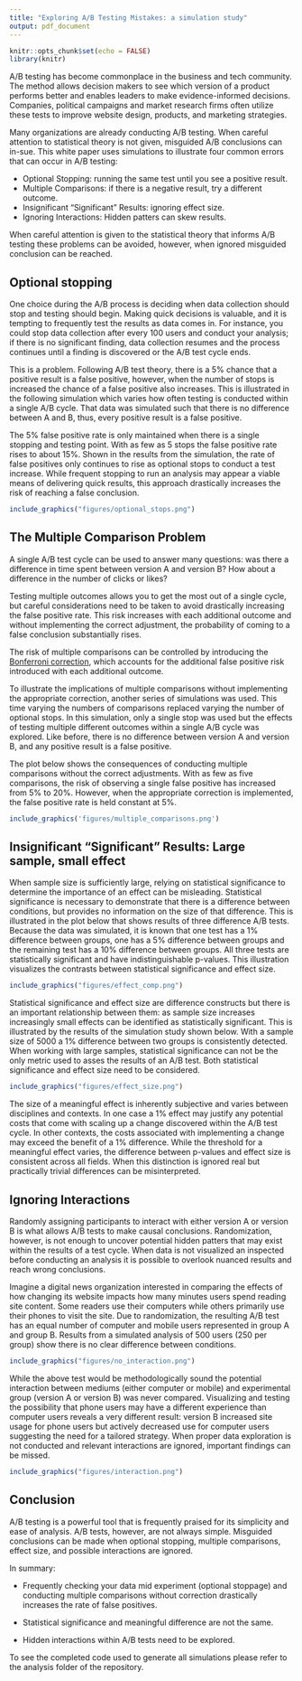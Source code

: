 ```yaml
---
title: "Exploring A/B Testing Mistakes: a simulation study"
output: pdf_document
---
```


```r
knitr::opts_chunk$set(echo = FALSE)
library(knitr)

```

A/B testing has become commonplace in the business and tech community. The method allows decision makers to see which version of a product performs better and enables leaders to make evidence-informed decisions. Companies, political campaigns and market research firms often utilize these tests to improve website design, products, and marketing strategies. 

Many organizations are already conducting A/B testing. When careful attention to statistical theory is not given, misguided A/B conclusions can in-sue. This white paper uses simulations to illustrate four common errors that can occur in A/B testing:

* Optional Stopping: running the same test until you see a positive result.
* Multiple Comparisons: if there is a negative result, try a different outcome.
* Insignificant “Significant” Results: ignoring effect size.
* Ignoring Interactions: Hidden patters can skew results. 

When careful attention is given to the statistical theory that informs A/B testing these problems can be avoided, however, when ignored misguided conclusion can be reached. 

## Optional stopping

One choice during the A/B process is deciding when data collection should stop and testing should begin. Making quick decisions is valuable, and it is tempting to frequently test the results as data comes in. For instance, you could stop data collection after every 100 users and conduct your analysis; if there is no significant finding, data collection resumes and the process continues until a finding is discovered or the A/B test cycle ends.

This is a problem. Following A/B test theory, there is a 5% chance that a positive result is a false positive, however, when the number of stops is increased the chance of a false positive also increases. This is illustrated in the following simulation which varies how often testing is conducted within a single A/B cycle. That data was simulated such that there is no difference between A and B, thus, every positive result is a false positive. 

The 5% false positive rate is only maintained when there is a single stopping and testing point. With as few as 5 stops the false positive rate rises to about 15%. Shown in the results from the simulation, the rate of false positives only continues to rise as optional stops to conduct a test increase. While frequent stopping to run an analysis may appear a viable means of delivering quick results, this approach drastically increases the risk of reaching a false conclusion. 

```r
include_graphics("figures/optional_stops.png")

```



## The Multiple Comparison Problem

A single A/B test cycle can be used to answer many questions: was there a difference in time spent between version A and version B? How about a difference in the number of clicks or likes? 

Testing multiple outcomes allows you to get the most out of a single cycle, but careful considerations need to be taken to avoid drastically increasing the false positive rate. This risk increases with each additional outcome and without implementing the correct adjustment, the probability of coming to a false conclusion substantially rises. 
 


The risk of multiple comparisons can be controlled by introducing the [Bonferroni correction](https://www.stat.berkeley.edu/~mgoldman/Section0402.pdf), which accounts for the additional false positive risk introduced with each additional outcome. 

To illustrate the implications of multiple comparisons without implementing the appropriate correction, another series of simulations was used. This time varying the numbers of comparisons replaced varying the number of optional stops. In this simulation, only a single stop was used but the effects of testing multiple different outcomes within a single A/B cycle was explored. Like before, there is no difference between version A and version B, and any positive result is a false positive. 

The plot below shows the consequences of conducting multiple comparisons without the correct adjustments. With as few as five comparisons, the risk of observing a single false positive has increased from 5% to 20%. However, when the appropriate correction is implemented, the false positive rate is held constant at 5%. 


```r
include_graphics('figures/multiple_comparisons.png')
```


## Insignificant “Significant” Results: Large sample, small effect

When sample size is sufficiently large, relying on statistical significance to determine the importance of an effect can be misleading. Statistical significance is necessary to demonstrate that there is a difference between conditions, but provides no information on the size of that difference. This is illustrated in the plot below that shows results of three difference A/B tests. Because the data was simulated, it is known that one test has a 1% difference between groups, one has a 5% difference between groups and the remaining test has a 10% difference between groups. All three tests are statistically significant and have indistinguishable p-values. This illustration visualizes the contrasts between statistical significance and effect size.


```r
include_graphics("figures/effect_comp.png")
```


Statistical significance and effect size are difference constructs but there is an important relationship between them: as sample size increases increasingly small effects can be identified as statistically significant. This is illustrated by the results of the simulation study shown below. With a sample size of 5000 a 1% difference between two groups is consistently detected. When working with large samples, statistical significance can not be the only metric used to asses the results of an A/B test. Both statistical significance and effect size need to be considered.


```r
include_graphics("figures/effect_size.png")
```


The size of a meaningful effect is inherently subjective and varies between disciplines and contexts. In one case a 1% effect may justify any potential costs that come with scaling up a change discovered within the A/B test cycle. In other contexts, the costs associated with implementing a change may exceed the benefit of a 1% difference. While the threshold for a meaningful effect varies, the difference between p-values and effect size is consistent across all fields. When this distinction is ignored real but practically trivial differences can be misinterpreted. 

## Ignoring Interactions

Randomly assigning participants to interact with either version A or version B is what allows A/B tests to make causal conclusions. Randomization, however, is not enough to uncover potential hidden patters that may exist within the results of a test cycle. When data is not visualized an inspected before conducting an analysis it is possible to overlook nuanced results and reach wrong conclusions. 

Imagine a digital news organization interested in comparing the effects of how changing its website impacts how many minutes users spend reading site content. Some readers use their computers while others primarily use their phones to visit the site. Due to randomization, the resulting A/B test has an equal number of computer and mobile users represented in group A and group B. Results from a simulated analysis of 500 users (250 per group) show there is no clear difference between conditions. 

```r
include_graphics("figures/no_interaction.png")
```

While the above test would be methodologically sound the potential interaction between mediums (either computer or mobile) and experimental group (version A or version B) was never compared. Visualizing and testing the possibility that phone users may have a different experience than computer users reveals a very different result: version B increased site usage for phone users but actively decreased use for computer users suggesting the need for a tailored strategy. When proper data exploration is not conducted and relevant interactions are ignored, important findings can be missed. 

```r
include_graphics("figures/interaction.png")
```


## Conclusion

A/B testing is a powerful tool that is frequently praised for its simplicity and ease of analysis. A/B tests, however, are not always simple. Misguided conclusions can be made when optional stopping, multiple comparisons, effect size, and possible interactions are ignored. 

In summary: 

* Frequently checking your data mid experiment (optional stoppage) and conducting multiple comparisons without correction drastically increases the rate of false positives. 

* Statistical significance and meaningful difference are not the same.

* Hidden interactions within A/B tests need to be explored.

To see the completed code used to generate all simulations please refer to the analysis folder of the repository. 

